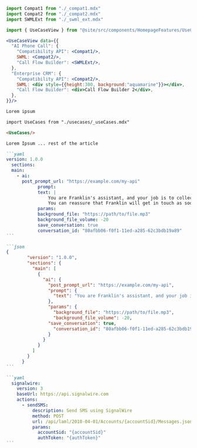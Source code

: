 <Tabs>

<TabItem value="usecases/_useCases.mdx">

```jsx
import Compat1 from "./_compat1.mdx"
import Compat2 from "./_compat2.mdx"
import SWMLExt from "./_swml_ext.mdx"

import { UseCaseView } from "@site/src/components/HomepageFeatures/UseCaseView"

<UseCaseView data={{
  "AI Phone Call": {
    "Compatibility API": <Compat1/>,
    SWML: <Compat2/>,
    "Call Flow Builder": <SWMLExt/>,
  },
  "Enterprise CRM": {
    "Compatibility API": <Compat2/>,
    SWML: <div style={{height:300, background:"aquamarine"}}></div>,
    "Call Flow Builder": <div>Call Flow Builder 2</div>,
  },
}}/>
```

</TabItem>

<TabItem value="article.mdx">

```md
Lorem ipsum 

import UseCases from "./usecases/_useCases.mdx"

<UseCases/>

Lorem Ipsum ... rest of the article
```

</TabItem>

<TabItem value="usecases/_compat1.mdx">

~~~md
```yaml
version: 1.0.0
  sections:
  main:
    - ai:
      post_prompt_url: "https://example.com/my-api"
            prompt:
            text: |
                You are Franklin's assistant, and your job is to collect messages for him over the phone.
                You can reassure that Franklin will get in touch as soon as possible.
            params:
            background_file: "https://path/to/file.mp3"
            background_file_volume: -20
            save_conversation: true
            conversation_id: "80afbb06-f0f1-11ed-a285-62c3bdb19a89"
```
~~~

</TabItem>

<TabItem value="usecases/_compat2.mdx">

~~~md
```json
{
        "version": "1.0.0",
        "sections": {
          "main": [
            {
              "ai": {
                "post_prompt_url": "https://example.com/my-api",
                "prompt": {
                  "text": "You are Franklin's assistant, and your job is to collect messages for him over the phone.\nYou can reassure that Franklin will get in touch as soon as possible."
                },
                "params": {
                  "background_file": "https://path/to/file.mp3",
                  "background_file_volume": -20,
                "save_conversation": true,
                  "conversation_id": "80afbb06-f0f1-11ed-a285-62c3bdb19a89"
                }
              }
            }
          ]
        }
      }
```
~~~

</TabItem>

<TabItem value="usecases/_swml_ext.mdx">

~~~md
```yaml
  signalwire:
    version: 3
    baseUrl: https://api.signalwire.com
    actions:
      - sendSMS:
          description: Send SMS using SignalWire
          method: POST
          url: /api/laml/2010-04-01/Accounts/{accountSid}/Messages.json
          params:
            accountSid: "{accountSid}"
            authToken: "{authToken}" 
```
~~~

</TabItem>
</Tabs>